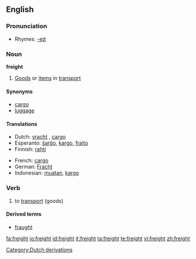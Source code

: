 ==English==

===Pronunciation===
*Rhymes: [[Rhymes:English:-eɪt|-eɪt]]

===Noun===
'''freight'''

# [[Good]]s or [[item]]s in [[transport]]

====Synonyms====
*[[cargo]]
*[[luggage]]

====Translations====
{{top}}
*Dutch: [[vracht]] {{f}}, [[cargo]] {{f}}
*Esperanto: [[ŝarĝo]], [[kargo]], [[frajto]]
*Finnish: [[rahti]]
{{mid}}
*French: [[cargo]] {{m}}
*German: [[Fracht]] {{f}}
*Indonesian: [[muat|muatan]], [[kargo]]
{{bottom}}

===Verb===
{{en-verb}}

# {{transitive}} to [[transport]] (goods)

====Derived terms====
*[[fraught]]

[[Category:Dutch derivations]]

[[fa:freight]]
[[io:freight]]
[[id:freight]]
[[it:freight]]
[[ta:freight]]
[[te:freight]]
[[vi:freight]]
[[zh:freight]]